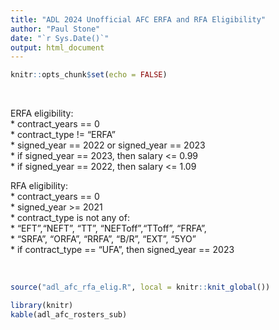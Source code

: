 ```yaml
---
title: "ADL 2024 Unofficial AFC ERFA and RFA Eligibility"
author: "Paul Stone"
date: "`r Sys.Date()`"
output: html_document
---
```


```r
knitr::opts_chunk$set(echo = FALSE)
```
<br />  

ERFA eligibility:   
* contract_years == 0   
* contract_type != "ERFA"   
* signed_year == 2022 or signed_year == 2023    
* if signed_year == 2023, then salary <= 0.99   
* if signed_year == 2022, then salary <= 1.09   
  
RFA eligibility:    
* contract_years == 0   
* signed_year >= 2021   
* contract_type is not any of:    
*   "EFT","NEFT", "TT", "NEFToff","TToff", "FRFA",     
*   "SRFA", "ORFA", "RRFA", "B/R", "EXT", "5YO"   
* if contract_type == "UFA", then signed_year == 2023   
  
<br />  

```r
source("adl_afc_rfa_elig.R", local = knitr::knit_global())
```

```r
library(knitr)
kable(adl_afc_rosters_sub)
```
